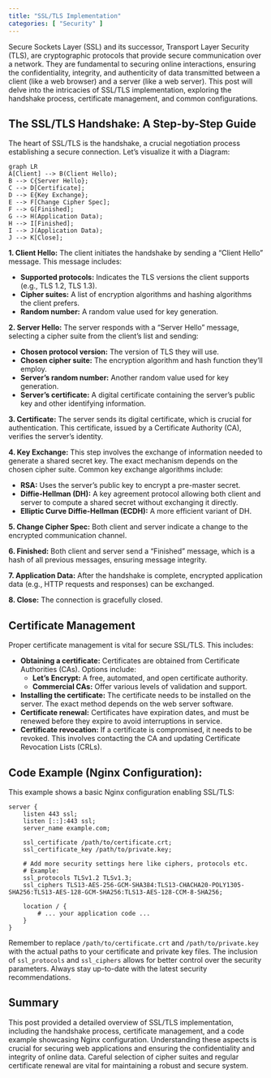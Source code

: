 ```yaml
---
title: "SSL/TLS Implementation"
categories: [ "Security" ]
---
```



Secure Sockets Layer (SSL) and its successor, Transport Layer Security (TLS), are cryptographic protocols that provide secure communication over a network.  They are fundamental to securing online interactions, ensuring the confidentiality, integrity, and authenticity of data transmitted between a client (like a web browser) and a server (like a web server). This post will delve into the intricacies of SSL/TLS implementation, exploring the handshake process, certificate management, and common configurations.

## The SSL/TLS Handshake: A Step-by-Step Guide

The heart of SSL/TLS is the handshake, a crucial negotiation process establishing a secure connection.  Let's visualize it with a Diagram:

```mermaid
graph LR
A[Client] --> B(Client Hello);
B --> C{Server Hello};
C --> D[Certificate];
D --> E{Key Exchange};
E --> F[Change Cipher Spec];
F --> G[Finished];
G --> H(Application Data);
H --> I[Finished];
I --> J(Application Data);
J --> K[Close];
```

**1. Client Hello:** The client initiates the handshake by sending a "Client Hello" message. This message includes:

* **Supported protocols:**  Indicates the TLS versions the client supports (e.g., TLS 1.2, TLS 1.3).
* **Cipher suites:** A list of encryption algorithms and hashing algorithms the client prefers.
* **Random number:** A random value used for key generation.

**2. Server Hello:** The server responds with a "Server Hello" message, selecting a cipher suite from the client's list and sending:

* **Chosen protocol version:** The version of TLS they will use.
* **Chosen cipher suite:** The encryption algorithm and hash function they'll employ.
* **Server's random number:** Another random value used for key generation.
* **Server's certificate:** A digital certificate containing the server's public key and other identifying information.


**3. Certificate:** The server sends its digital certificate, which is crucial for authentication. This certificate, issued by a Certificate Authority (CA), verifies the server's identity.

**4. Key Exchange:**  This step involves the exchange of information needed to generate a shared secret key.  The exact mechanism depends on the chosen cipher suite.  Common key exchange algorithms include:

* **RSA:** Uses the server's public key to encrypt a pre-master secret.
* **Diffie-Hellman (DH):**  A key agreement protocol allowing both client and server to compute a shared secret without exchanging it directly.
* **Elliptic Curve Diffie-Hellman (ECDH):** A more efficient variant of DH.

**5. Change Cipher Spec:** Both client and server indicate a change to the encrypted communication channel.

**6. Finished:**  Both client and server send a "Finished" message, which is a hash of all previous messages, ensuring message integrity.

**7. Application Data:**  After the handshake is complete, encrypted application data (e.g., HTTP requests and responses) can be exchanged.

**8. Close:**  The connection is gracefully closed.


## Certificate Management

Proper certificate management is vital for secure SSL/TLS. This includes:

* **Obtaining a certificate:**  Certificates are obtained from Certificate Authorities (CAs).  Options include:
    * **Let's Encrypt:** A free, automated, and open certificate authority.
    * **Commercial CAs:** Offer various levels of validation and support.
* **Installing the certificate:**  The certificate needs to be installed on the server. The exact method depends on the web server software.
* **Certificate renewal:**  Certificates have expiration dates, and must be renewed before they expire to avoid interruptions in service.
* **Certificate revocation:**  If a certificate is compromised, it needs to be revoked. This involves contacting the CA and updating Certificate Revocation Lists (CRLs).


##  Code Example (Nginx Configuration):

This example shows a basic Nginx configuration enabling SSL/TLS:

```nginx
server {
    listen 443 ssl;
    listen [::]:443 ssl;
    server_name example.com;

    ssl_certificate /path/to/certificate.crt;
    ssl_certificate_key /path/to/private.key;

    # Add more security settings here like ciphers, protocols etc.
    # Example:
    ssl_protocols TLSv1.2 TLSv1.3;
    ssl_ciphers TLS13-AES-256-GCM-SHA384:TLS13-CHACHA20-POLY1305-SHA256:TLS13-AES-128-GCM-SHA256:TLS13-AES-128-CCM-8-SHA256;

    location / {
        # ... your application code ...
    }
}
```

Remember to replace `/path/to/certificate.crt` and `/path/to/private.key` with the actual paths to your certificate and private key files.  The inclusion of `ssl_protocols` and `ssl_ciphers` allows for better control over the security parameters. Always stay up-to-date with the latest security recommendations.


## Summary

This post provided a detailed overview of SSL/TLS implementation, including the handshake process, certificate management, and a code example showcasing Nginx configuration.  Understanding these aspects is crucial for securing web applications and ensuring the confidentiality and integrity of online data.  Careful selection of cipher suites and regular certificate renewal are vital for maintaining a robust and secure system.

